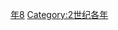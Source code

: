 {{Catnav|頁面分類|历史|歷史時代|年|2世纪各年}}
{{Commons category|158}}

[[Category:150年代|年8]]
[[Category:2世纪各年|Category:2世纪各年]]